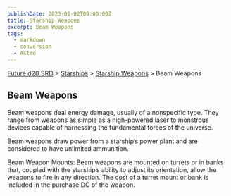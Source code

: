 ```yaml
---
publishDate: 2023-01-02T00:00:00Z
title: Starship Weapons
excerpt: Beam Weapons
tags:
  - markdown
  - conversion
  - Astro
---
```






[Future d20 SRD](/#futureD20) > [Starships](future-d20-srd-starships-index) > [Starship Weapons](future-d20-srd-starships-starship-weapons-index) > Beam Weapons




## Beam Weapons


Beam weapons deal energy damage, usually of a nonspecific type. They range from weapons as simple as a high-powered laser to monstrous devices capable of harnessing the fundamental forces of the universe.


Beam weapons draw power from a starship’s power plant and are considered to have unlimited ammunition.


Beam Weapon Mounts: Beam weapons are mounted on turrets or in banks that, coupled with the starship’s ability to adjust its orientation, allow the weapons to fire in any direction. The cost of a turret mount or bank is included in the purchase DC of the weapon.




